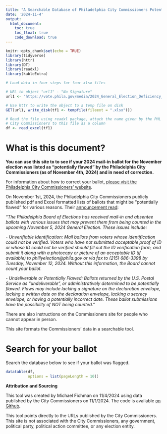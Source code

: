 ```yaml
---
title: "A Searchable Database of Philadelphia City Commissioners Potentially Incorrect Ballots"
date: '2024-11-4'
output: 
  html_document:
    toc: true
    toc_float: true
    code_download: true
---
```


```r
knitr::opts_chunk$set(echo = TRUE)
library(tidyverse)
library(httr)
library(DT)
library(readxl)
library(kableExtra)

# Load data in four steps for four xlsx files

# URL to object "url1" - "No Signature"
url1 <- "https://vote.phila.gov/media/2024_General_Election_Deficiency_List_.xlsx"

# Use httr to write the object to a temp file on disk
GET(url1, write_disk(tf1 <- tempfile(fileext = ".xlsx")))

# Read the file using readxl package, attach the name given by the PHL
# City Commissioners to this file as a column
df <- read_excel(tf1) 

```

# What is this document?

**You can use this site to to see if your 2024 mail-in ballot for the November election was listed as "potentially flawed" by the Philadelphia City Commissioners (as of November 4th, 2024) and in need of correction.**

For information about how to correct your ballot, [please visit the Philadelphia City Commissioners' website](https://vote.phila.gov/news/2024/10/08/2024-general-election-unverifiable-identification-undeliverable-and-or-potentially-flawed-ballots/).

On November 1st, 2024, the Philadelphia City Commissioners publicly published pdf and Excel formatted lists of ballots that might be "potentially flawed" for various reasons. Their [announcement read](https://vote.phila.gov/news/2024/10/08/2024-general-election-unverifiable-identification-undeliverable-and-or-potentially-flawed-ballots/):

*"The Philadelphia Board of Elections has received mail-in and absentee ballots with various issues that may prevent them from being counted in the upcoming November 5, 2024 General Election. These issues include:*

*- Unverifiable Identification: Mail ballots from voters whose identification could not be verified. Voters who have not submitted acceptable proof of ID or whose ID could not be verified should fill out the ID verification form, and submit it along with a photocopy or picture of an acceptable ID (if available) to phillyelection@phila.gov or via fax to (215) 686-3398 by Tuesday, November 12, 2024. Without this information, the Board cannot count your ballot.*

*- Undeliverable or Potentially Flawed: Ballots returned by the U.S. Postal Service as “undeliverable”, or administratively determined to be potentially flawed. Flaws may include lacking a signature on the declaration envelope, lacking a written date on the declaration envelope, lacking a secrecy envelope, or having a potentially incorrect date. These ballot submissions have the possibility of NOT being counted."*

There are also instructions on the Commissioners site for people who cannot appear in person.

This site formats the Commissioners' data in a searchable tool.

# Search for your ballot

Search the database below to see if your ballot was flagged.

```r
datatable(df, 
          options = list(pageLength = 10))
```
**Attribution and Sourcing**

This tool was created by Michael Fichman on 11/4/2024 using data published by the City Commissioners on 11/1/2024. The code is available [on Github](https://github.com/mafichman/PotentiallyIncorrectBallots).

This tool points directly to the URLs published by the City Commissioners. This site is not associated with the City Commissioners, any government, political party, political action committee, or any election entity.
